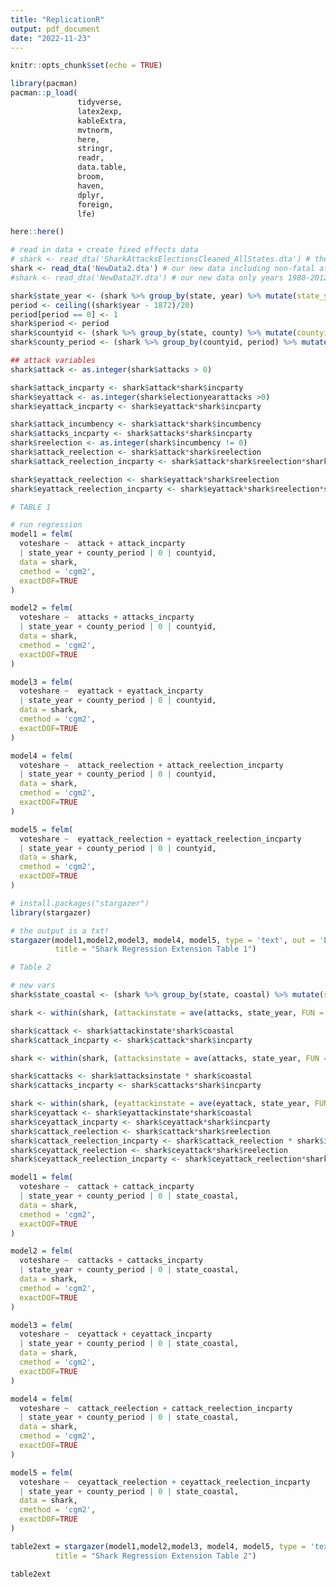 ```yaml
---
title: "ReplicationR"
output: pdf_document
date: "2022-11-23"
---
```


```r
knitr::opts_chunk$set(echo = TRUE)

library(pacman)
pacman::p_load(
               tidyverse,
               latex2exp,
               kableExtra,
               mvtnorm,
               here,
               stringr,
               readr,
               data.table,
               broom,
               haven,
               dplyr,
               foreign,
               lfe)

here::here() 
```

```r

# read in data + create fixed effects data
# shark <- read_dta('SharkAttacksElectionsCleaned_AllStates.dta') # the original data
shark <- read_dta('NewData2.dta') # our new data including non-fatal attacks
#shark <- read_dta('NewData2Y.dta') # our new data only years 1980-2012

shark$state_year <- (shark %>% group_by(state, year) %>% mutate(state_year = cur_group_id()))$state_year
period <- ceiling((shark$year - 1872)/20)
period[period == 0] <- 1 
shark$period <- period
shark$countyid <- (shark %>% group_by(state, county) %>% mutate(countyid = cur_group_id()))$countyid
shark$county_period <- (shark %>% group_by(countyid, period) %>% mutate(county_period = cur_group_id()))$county_period

## attack variables
shark$attack <- as.integer(shark$attacks > 0)

shark$attack_incparty <- shark$attack*shark$incparty
shark$eyattack <- as.integer(shark$electionyearattacks >0)
shark$eyattack_incparty <- shark$eyattack*shark$incparty

shark$attack_incumbency <- shark$attack*shark$incumbency
shark$attacks_incparty <- shark$attacks*shark$incparty
shark$reelection <- as.integer(shark$incumbency != 0)
shark$attack_reelection <- shark$attack*shark$reelection
shark$attack_reelection_incparty <- shark$attack*shark$reelection*shark$incparty

shark$eyattack_reelection <- shark$eyattack*shark$reelection
shark$eyattack_reelection_incparty <- shark$eyattack*shark$reelection*shark$incparty

```

```r
# TABLE 1

# run regression
model1 = felm(
  voteshare ~  attack + attack_incparty
  | state_year + county_period | 0 | countyid, 
  data = shark,
  cmethod = 'cgm2',
  exactDOF=TRUE
)

model2 = felm(
  voteshare ~  attacks + attacks_incparty
  | state_year + county_period | 0 | countyid,
  data = shark,
  cmethod = 'cgm2',
  exactDOF=TRUE
)

model3 = felm(
  voteshare ~  eyattack + eyattack_incparty
  | state_year + county_period | 0 | countyid,
  data = shark,
  cmethod = 'cgm2',
  exactDOF=TRUE
)

model4 = felm(
  voteshare ~  attack_reelection + attack_reelection_incparty
  | state_year + county_period | 0 | countyid,
  data = shark,
  cmethod = 'cgm2',
  exactDOF=TRUE
)

model5 = felm(
  voteshare ~  eyattack_reelection + eyattack_reelection_incparty
  | state_year + county_period | 0 | countyid,
  data = shark,
  cmethod = 'cgm2',
  exactDOF=TRUE
)

# install.packages("stargazer")
library(stargazer)

# the output is a txt! 
stargazer(model1,model2,model3, model4, model5, type = 'text', out = 'ExtensionTable1.txt', 
          title = "Shark Regression Extension Table 1")

```

```r
# Table 2

# new vars
shark$state_coastal <- (shark %>% group_by(state, coastal) %>% mutate(state_coastal = cur_group_id()))$state_coastal

shark <- within(shark, (attackinstate = ave(attacks, state_year, FUN = max)))

shark$cattack <- shark$attackinstate*shark$coastal
shark$cattack_incparty <- shark$cattack*shark$incparty

shark <- within(shark, (attacksinstate = ave(attacks, state_year, FUN = sum)))

shark$cattacks <- shark$attacksinstate * shark$coastal
shark$cattacks_incparty <- shark$cattacks*shark$incparty

shark <- within(shark, (eyattackinstate = ave(eyattack, state_year, FUN = max)))
shark$ceyattack <- shark$eyattackinstate*shark$coastal
shark$ceyattack_incparty <- shark$ceyattack*shark$incparty
shark$cattack_reelection <- shark$cattack*shark$reelection
shark$cattack_reelection_incparty <- shark$cattack_reelection * shark$incparty
shark$ceyattack_reelection <- shark$ceyattack*shark$reelection
shark$ceyattack_reelection_incparty <- shark$ceyattack_reelection*shark$incparty

model1 = felm(
  voteshare ~  cattack + cattack_incparty
  | state_year + county_period | 0 | state_coastal, 
  data = shark,
  cmethod = 'cgm2',
  exactDOF=TRUE
)

model2 = felm(
  voteshare ~  cattacks + cattacks_incparty
  | state_year + county_period | 0 | state_coastal, 
  data = shark,
  cmethod = 'cgm2',
  exactDOF=TRUE
)

model3 = felm(
  voteshare ~  ceyattack + ceyattack_incparty
  | state_year + county_period | 0 | state_coastal, 
  data = shark,
  cmethod = 'cgm2',
  exactDOF=TRUE
)

model4 = felm(
  voteshare ~  cattack_reelection + cattack_reelection_incparty
  | state_year + county_period | 0 | state_coastal, 
  data = shark,
  cmethod = 'cgm2',
  exactDOF=TRUE
)

model5 = felm(
  voteshare ~  ceyattack_reelection + ceyattack_reelection_incparty
  | state_year + county_period | 0 | state_coastal, 
  data = shark,
  cmethod = 'cgm2',
  exactDOF=TRUE
)

table2ext = stargazer(model1,model2,model3, model4, model5, type = 'text', out = 'ExtensionTable2.txt', 
          title = "Shark Regression Extension Table 2")

table2ext

```
